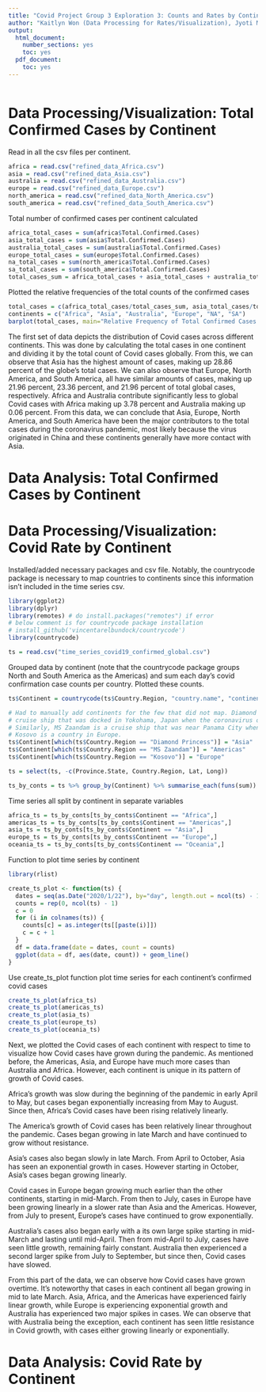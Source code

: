 ```yaml
---
title: "Covid Project Group 3 Exploration 3: Counts and Rates by Continent"
author: "Kaitlyn Won (Data Processing for Rates/Visualization), Jyoti Michael D Rozario (Data Processing for Counts), BaoLong Nguyen (Data Analysis)"
output:
  html_document:
    number_sections: yes
    toc: yes  
  pdf_document:
    toc: yes
---
```

```r
```

# Data Processing/Visualization: Total Confirmed Cases by Continent
Read in all the csv files per continent.
```r
africa = read.csv("refined_data_Africa.csv")
asia = read.csv("refined_data_Asia.csv")
australia = read.csv("refined_data_Australia.csv")
europe = read.csv("refined_data_Europe.csv")
north_america = read.csv("refined_data_North_America.csv")
south_america = read.csv("refined_data_South_America.csv")
```

Total number of confirmed cases per continent calculated 
```r
africa_total_cases = sum(africa$Total.Confirmed.Cases)
asia_total_cases = sum(asia$Total.Confirmed.Cases)
australia_total_cases = sum(australia$Total.Confirmed.Cases)
europe_total_cases = sum(europe$Total.Confirmed.Cases)
na_total_cases = sum(north_america$Total.Confirmed.Cases)
sa_total_cases = sum(south_america$Total.Confirmed.Cases)
total_cases_sum = africa_total_cases + asia_total_cases + australia_total_cases + europe_total_cases + na_total_cases + sa_total_cases
```

Plotted the relative frequencies of the total counts of the confirmed cases
```r
total_cases = c(africa_total_cases/total_cases_sum, asia_total_cases/total_cases_sum, australia_total_cases/total_cases_sum, europe_total_cases/total_cases_sum, na_total_cases/total_cases_sum, sa_total_cases/total_cases_sum)
continents = c("Africa", "Asia", "Australia", "Europe", "NA", "SA")
barplot(total_cases, main="Relative Frequency of Total Confirmed Cases by Continent",names.arg=continents, ylim=c(0,0.3))
```
The first set of data depicts the distribution of Covid cases across different continents. This was done by calculating the total cases in one continent and dividing it by the total count of Covid cases globally. From this, we can observe that Asia has the highest amount of cases, making up 28.86 percent of the globe's total cases. We can also observe that Europe, North America, and South America, all have similar amounts of cases, making up 21.96 percent, 23.36 percent, and 21.96 percent of total global cases, respectively. Africa and Australia contribute significantly less to global Covid cases with Africa making up 3.78 percent and Australia making up 0.06 percent. From this data, we can conclude that Asia, Europe, North America, and South America have been the major  contributors to the total cases during the coronavirus pandemic, most likely because the virus originated in China and these continents generally have more contact with Asia. 

# Data Analysis: Total Confirmed Cases by Continent

# Data Processing/Visualization: Covid Rate by Continent

Installed/added necessary packages and csv file. Notably, the countrycode package is necessary to map countries to continents since this information isn't included in the time series csv. 
```r
library(ggplot2)
library(dplyr)
library(remotes) # do install.packages("remotes") if error
# below comment is for countrycode package installation 
# install_github('vincentarelbundock/countrycode') 
library(countrycode)

ts = read.csv("time_series_covid19_confirmed_global.csv")
```

Grouped data by continent (note that the countrycode package groups North and South America as the Americas) and sum each day's covid confirmation case counts per country. Plotted these counts. 
```r
ts$Continent = countrycode(ts$Country.Region, "country.name", "continent")

# Had to manually add continents for the few that did not map. Diamond Princess is not a country; it is a 
# cruise ship that was docked in Yokohama, Japan when the coronavirus outbreak happened within the vessel.
# Similarly, MS Zaandam is a cruise ship that was near Panama City when the outbreak happened. 
# Kosovo is a country in Europe.
ts$Continent[which(ts$Country.Region == "Diamond Princess")] = "Asia"
ts$Continent[which(ts$Country.Region == "MS Zaandam")] = "Americas"
ts$Continent[which(ts$Country.Region == "Kosovo")] = "Europe"

ts = select(ts, -c(Province.State, Country.Region, Lat, Long))

ts_by_conts = ts %>% group_by(Continent) %>% summarise_each(funs(sum))
```
Time series all split by continent in separate variables
```r
africa_ts = ts_by_conts[ts_by_conts$Continent == "Africa",]
americas_ts = ts_by_conts[ts_by_conts$Continent == "Americas",]
asia_ts = ts_by_conts[ts_by_conts$Continent == "Asia",]
europe_ts = ts_by_conts[ts_by_conts$Continent == "Europe",]
oceania_ts = ts_by_conts[ts_by_conts$Continent == "Oceania",]
```

Function to plot time series by continent 
```r
library(rlist)

create_ts_plot <- function(ts) {
  dates = seq(as.Date("2020/1/22"), by="day", length.out = ncol(ts) - 1)
  counts = rep(0, ncol(ts) - 1)
  c = 0
  for (i in colnames(ts)) {
    counts[c] = as.integer(ts[[paste(i)]])
    c = c + 1
  }
  df = data.frame(date = dates, count = counts)
  ggplot(data = df, aes(date, count)) + geom_line()
}
```

Use create_ts_plot function plot time series for each continent's confirmed covid cases
```r
create_ts_plot(africa_ts)
create_ts_plot(americas_ts)
create_ts_plot(asia_ts)
create_ts_plot(europe_ts)
create_ts_plot(oceania_ts)
```

Next, we plotted the Covid cases of each continent with respect to time to visualize how Covid cases have grown during the pandemic. As mentioned before, the Americas, Asia, and Europe have much more cases than Australia and Africa. However, each continent is unique in its pattern of growth of Covid cases. 

Africa’s growth was slow during the beginning of the pandemic in early April to May, but cases began exponentially increasing from May to August.  Since then, Africa’s Covid cases have been rising relatively linearly. 
	
The America’s growth of Covid cases has been relatively linear throughout the pandemic. Cases began growing in late March and have continued to grow without resistance.
	
Asia’s cases also began slowly in late March. From April to October, Asia has seen an exponential growth in cases. However starting in October, Asia’s cases began growing linearly. 
	
Covid cases in Europe began growing much earlier than the other continents, starting in mid-March. From then to July, cases in Europe have been growing linearly in a slower rate than Asia and the Americas. However, from July to present, Europe’s cases have continued to grow exponentially. 
	
Australia’s cases also began early with a its own large spike starting in mid-March and lasting until mid-April. Then from mid-April to July, cases have seen little growth, remaining fairly constant. Australia then experienced a second larger spike from July to September, but since then, Covid cases have slowed.
	
From this part of the data, we can observe how Covid cases have grown overtime. It’s noteworthy that cases in each continent all began growing in mid to late March. Asia, Africa, and the Americas have experienced fairly linear growth, while Europe is experiencing exponential growth and Australia has experienced two major spikes in cases. We can observe that with Australia being the exception, each continent has seen little resistance in Covid growth, with cases either growing linearly or exponentially. 

# Data Analysis: Covid Rate by Continent



